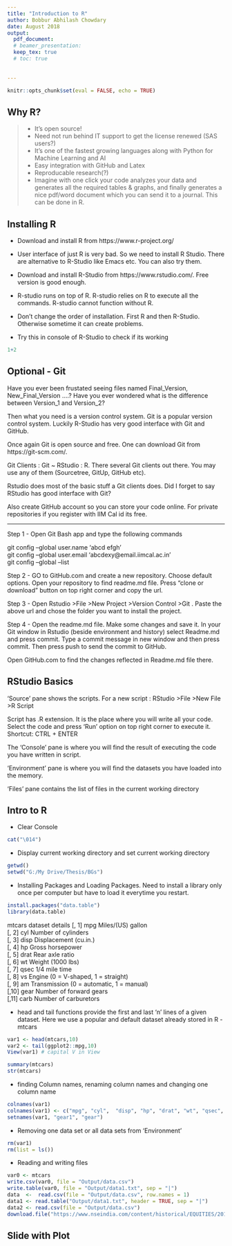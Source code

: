```yaml
---
title: "Introduction to R"
author: Bobbur Abhilash Chowdary
date: August 2018
output: 
  pdf_document:
  # beamer_presentation:
  keep_tex: true
  # toc: true
  
    
---
```


```r
knitr::opts_chunk$set(eval = FALSE, echo = TRUE)
```

## Why R?

>- It's open source!
>- Need not run behind IT support to get the license renewed (SAS users?)
>- It's one of the fastest growing languages along with Python for Machine Learning and AI
>- Easy integration with GitHub and Latex
>- Reproducable research(?)
>- Imagine with one click your code analyzes your data and generates all the required tables & graphs, and finally generates a nice pdf/word document which you can send it to a journal. This can be done in R.

## Installing R

* Download and install R from https://www.r-project.org/

* User interface of just R is very bad. So we need to install R Studio. There are alternative to R-Studio like Emacs etc. You can also try them. 

* Download and install R-Studio from https://www.rstudio.com/. Free version is good enough.

* R-studio runs on top of R. R-studio relies on R to execute all the commands. R-studio cannot function without R. 

* Don't change the order of installation. First R and then R-Studio. Otherwise sometime it can create problems.

* Try this in console of R-Studio to check if its working

```r
1+2
```



## Optional - Git

Have you ever been frustated seeing files named Final_Version, New_Final_Version ....? Have you ever wondered what is the difference between Version_1 and Version_2?

Then what you need is a version control system. Git is a popular version control system. Luckily R-Studio has very good interface with Git and GitHub. 

Once again Git is open source and free. One can download Git from https://git-scm.com/. 

Git Clients : Git ~ RStudio : R. There several Git clients out there. You may use any of them (Sourcetree, GitUp, GitHub etc). 

Rstudio does most of the basic stuff a Git clients does. Did I forget to say RStudio has good interface with Git?

Also create GitHub account so you can store your code online. For private repositories if you register with IIM Cal id its free.

---

Step 1 - Open Git Bash app and type the following commands

git config --global user.name 'abcd efgh'  
git config --global user.email 'abcdexy@email.iimcal.ac.in'  
git config --global --list

Step 2 - GO to GitHub.com and create a new repository. Choose default options. Open your repository to find readme.md file. Press "clone or download" button on top right corner and copy the url. 

Step 3 - Open Rstudio >File >New Project >Version Control >Git . Paste the above url and chose the folder you want to install the project.

Step 4 - Open the readme.md file. Make some changes and save it. In your Git window in Rstudio (beside environment and history) select Readme.md and press commit. Type a commit message in new window and then press commit. Then press push to send the commit to GitHub.  

Open GitHub.com to find the changes reflected in Readme.md file there.

## RStudio Basics

'Source' pane shows the scripts. For a new script : RStudio >File >New File >R Script

Script has .R extension. It is the place where you will write all your code. Select the code and press 'Run' option on top right corner to execute it. Shortcut: CTRL + ENTER

The 'Console' pane is where you will find the result of executing the code you have written in script. 

'Environment' pane is where you will find the datasets you have loaded into the memory.

'Files' pane contains the list of files in the current working directory

## Intro to R

* Clear Console

```r
cat("\014")
```

* Display current working directory and set current working directory
 
```r
getwd()
setwd("G:/My Drive/Thesis/BGs")
```

* Installing Packages and Loading Packages. Need to install a library only once per computer but have to load it everytime you restart. 

```r
install.packages("data.table")
library(data.table)
```

mtcars dataset details
[, 1] mpg  Miles/(US) gallon  
[, 2] cyl  Number of cylinders   
[, 3] disp Displacement (cu.in.)   
[, 4] hp   Gross horsepower  
[, 5] drat Rear axle ratio  
[, 6] wt   Weight (1000 lbs)  
[, 7] qsec 1/4 mile time  
[, 8] vs   Engine (0 = V-shaped, 1 = straight)  
[, 9] am   Transmission (0 = automatic, 1 = manual)   
[,10] gear Number of forward gears  
[,11] carb Number of carburetors  


* head and tail functions provide the first and last 'n' lines of a given dataset. Here we use a popular and default dataset already stored in R - mtcars

```r
var1 <- head(mtcars,10) 
var2 <- tail(ggplot2::mpg,10)
View(var1) # capital V in View
```

```r
summary(mtcars)
str(mtcars)
```

* finding Column names, renaming column names and changing one column name
```r
colnames(var1)
colnames(var1) <- c("mpg", "cyl",  "disp", "hp", "drat", "wt", "qsec", "vs", "am", "gear1", "carb")
setnames(var1, "gear1", "gear")
```


* Removing one data set or all data sets from 'Environment'
```r
rm(var1)
rm(list = ls())
```


* Reading and writing files
```r
var0 <- mtcars
write.csv(var0, file = "Output/data.csv")
write.table(var0, file = "Output/data1.txt", sep = "|")
data  <-  read.csv(file = "Output/data.csv", row.names = 1)
data1 <- read.table("Output/data1.txt", header = TRUE, sep = "|")
data2 <- read.csv(file = "Output/data.csv")
download.file("https://www.nseindia.com/content/historical/EQUITIES/2018/JUL/cm30JUL2018bhav.csv.zip", "NSE BhavCopy/cm30JUL2018bhav.csv.zip")
```

## Slide with Plot

```r

```


